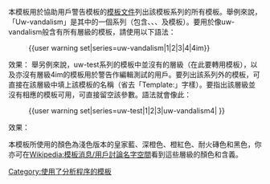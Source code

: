 <includeonly>{{esoteric}}<!-- 在這裡加入模板的保護標識 --></includeonly><noinclude>{{template doc page viewed directly}}</noinclude>
<!-- 在本行下編輯模板說明 -->
本模板用於協助用戶警告模板的[[Template:Templatesnotice|模板文件]]列出該模板系列的所有模板。舉例來說，「Uw-vandalism」是其中的一個系列（包含{{tl|uw-vandalism1}}、{{tl|uw-vandalism2}}、{{tl|uw-vandalism3}}、{{tl|uw-vandalism4}}及{{tl|uw-vandalism4im}}模板）。要用於像uw-vandalism般含有所有層級的模板，請使用以下語法：
:<nowiki>{{user warning set|series=uw-vandalism|1|2|3|4|4im}}</nowiki>
效果：
{{user warning set|series=uw-vandalism|1|2|3|4|4im}}
舉另例來說，uw-test系列的模板中並沒有{{tl|uw-test4}}的層級（在此要轉用{{tl|uw-vandalism4}}模板），以及亦沒有層級4im的模板用於警告作編輯測試的用戶。要列出該系列外的模板，可直接在該層級中填上該模板的名稱（省去「Template:」字樣）。要指出該層級並沒有相應的模板可用，可直接留空該參數。語法就會像此：
:<nowiki>{{user warning set|series=uw-test|1|2|3|uw-vandalism4| }}</nowiki>
效果：
{{user warning set|series=uw-test|1|2|3|uw-vandalism4|}}

本模板所使用的顏色為淺色版本的皇家藍、深橙色、橙紅色、耐火磚色和黑色，你亦可在[[Wikipedia:模板消息/用戶討論名字空間]]看到這些層級的顏色和含義。

<includeonly>
<!-- 本行下加入模板的分類 -->
[[Category:使用了分析程序的模板]]
</includeonly>